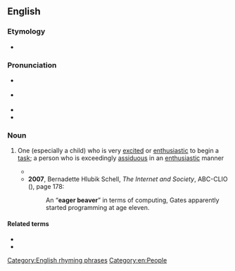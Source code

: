 ==English==
{{was wotd|2009|January|26}}

===Etymology===
* {{rfe|en}} <!-- Are beavers noted for their premature wood-chopping, or is it just a good-sounding word pair? -->

===Pronunciation===
* {{a|UK}} {{IPA|en|/ˌiː.ɡə ˈbiː.və/}}
* {{a|US}} {{IPA|en|/ˌi.ɡɚ ˈbi.vɚ/}}
* {{audio|en|en-us-eager beaver.ogg|Audio (US)}}
* {{audio|en|en-au-eager beaver.ogg|Audio (AU)}}

===Noun===
{{en-noun}}

# {{lb|en|idiomatic|colloquial}} One (especially a child) who is very [[excited]] or [[enthusiastic]] to begin a [[task]]; a person who is exceedingly [[assiduous]] in an [[enthusiastic]] manner
#* {{quote-av
|en
|date=November 21, 1988
|author={{w|Diana Muldaur}}, {{w|Brent Spiner}}
|title={{w|The Child (Star Trek: The Next Generation)|The Child}}
|series={{w|Star Trek: The Next Generation}}
|publisher={{w|Paramount Domestic Television}}
|oclc=123084272
|passage=PULASKI: I am unfamiliar with this symbol.<br>DATA: It indicates a genetically engineered biological life-form.<br>PULASKI: About twenty percent of the specimens fall into that category. Some '''eager beaver''' at play.<br>DATA: Query: "'''eager beaver'''?"<br>PULASKI: Well in this case, '''eager beaver''' refers to some over achieving genetic engineer, who probably because of lack of anything better to do has forced this strain of virus to mutate, just so he can see how bad bad can get.}}
#* '''2007''', Bernadette Hlubik Schell, ''The Internet and Society'', ABC-CLIO ({{ISBN|9781598840315}}), page 178:
#*: An “'''eager beaver'''” in terms of computing, Gates apparently started programming at age eleven.

====Related terms====
* {{l|en|eager}}
* {{l|en|beaver away}}

[[Category:English rhyming phrases]]
[[Category:en:People]]
{{C|en|Personality}}